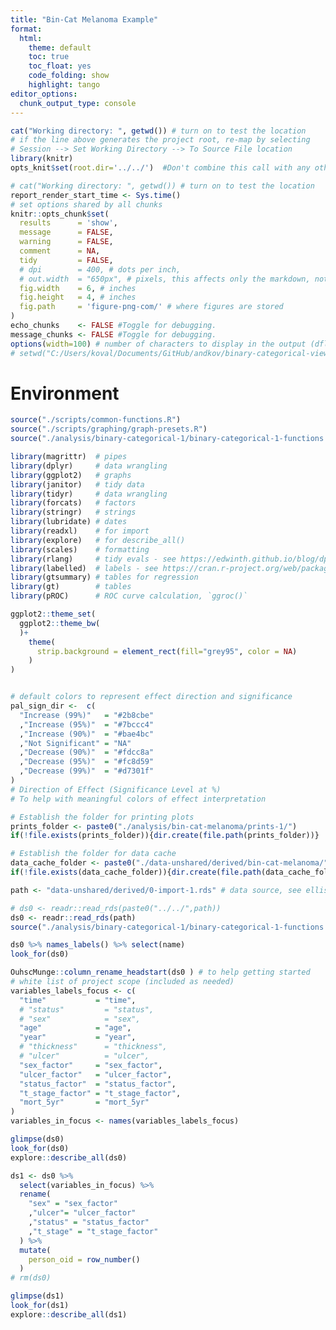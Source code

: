 ```yaml
---
title: "Bin-Cat Melanoma Example"
format:
  html:
    theme: default
    toc: true
    toc_float: yes
    code_folding: show
    highlight: tango
editor_options: 
  chunk_output_type: console
---
```



<!--  Set the working directory to the repository's base directory; this assumes the report is nested inside of two directories.-->
```r
cat("Working directory: ", getwd()) # turn on to test the location
# if the line above generates the project root, re-map by selecting 
# Session --> Set Working Directory --> To Source File location
library(knitr)
opts_knit$set(root.dir='../../')  #Don't combine this call with any other chunk -especially one that uses file paths.
```


```r
# cat("Working directory: ", getwd()) # turn on to test the location
report_render_start_time <- Sys.time()
# set options shared by all chunks
knitr::opts_chunk$set(
  results      = 'show',
  message      = FALSE,
  warning      = FALSE,
  comment      = NA,
  tidy         = FALSE,
  # dpi        = 400, # dots per inch,
  # out.width  = "650px", # pixels, this affects only the markdown, not the underlying png file.  The height will be scaled appropriately.
  fig.width    = 6, # inches
  fig.height   = 4, # inches
  fig.path     = 'figure-png-com/' # where figures are stored
)
echo_chunks    <- FALSE #Toggle for debugging.
message_chunks <- FALSE #Toggle for debugging.
options(width=100) # number of characters to display in the output (dflt = 80)
# setwd("C:/Users/koval/Documents/GitHub/andkov/binary-categorical-viewer/")
```
# Environment

```r
source("./scripts/common-functions.R")
source("./scripts/graphing/graph-presets.R")
source("./analysis/binary-categorical-1/binary-categorical-1-functions.R")
```

```r
library(magrittr)  # pipes
library(dplyr)     # data wrangling
library(ggplot2)   # graphs
library(janitor)   # tidy data
library(tidyr)     # data wrangling
library(forcats)   # factors
library(stringr)   # strings
library(lubridate) # dates
library(readxl)    # for import
library(explore)   # for describe_all()
library(scales)    # formatting
library(rlang)     # tidy evals - see https://edwinth.github.io/blog/dplyr-recipes/ and
library(labelled)  # labels - see https://cran.r-project.org/web/packages/labelled/vignettes/intro_labelled.html
library(gtsummary) # tables for regression
library(gt)        # tables
library(pROC)      # ROC curve calculation, `ggroc()`

```


```r
ggplot2::theme_set(
  ggplot2::theme_bw(
  )+
    theme(
      strip.background = element_rect(fill="grey95", color = NA)
    )
)


# default colors to represent effect direction and significance
pal_sign_dir <-  c(
  "Increase (99%)"   = "#2b8cbe"
  ,"Increase (95%)"  = "#7bccc4"
  ,"Increase (90%)"  = "#bae4bc"
  ,"Not Significant" = "NA"
  ,"Decrease (90%)"  = "#fdcc8a"
  ,"Decrease (95%)"  = "#fc8d59"
  ,"Decrease (99%)"  = "#d7301f"
)
# Direction of Effect (Significance Level at %)
# To help with meaningful colors of effect interpretation

# Establish the folder for printing plots
prints_folder <- paste0("./analysis/bin-cat-melanoma/prints-1/")
if(!file.exists(prints_folder)){dir.create(file.path(prints_folder))}

# Establish the folder for data cache
data_cache_folder <- paste0("./data-unshared/derived/bin-cat-melanoma/")
if(!file.exists(data_cache_folder)){dir.create(file.path(data_cache_folder))}

path <- "data-unshared/derived/0-import-1.rds" # data source, see ellis in ./manipulation
```

```r
# ds0 <- readr::read_rds(paste0("../../",path))
ds0 <- readr::read_rds(path)
source("./analysis/binary-categorical-1/binary-categorical-1-functions.R")
```

```r
ds0 %>% names_labels() %>% select(name)
look_for(ds0)
```


```r
OuhscMunge::column_rename_headstart(ds0 ) # to help getting started
# white list of project scope (included as needed)
variables_labels_focus <- c(
  "time"           = "time",
  # "status"         = "status",
  # "sex"            = "sex",
  "age"            = "age",
  "year"           = "year",
  # "thickness"      = "thickness",
  # "ulcer"          = "ulcer",
  "sex_factor"     = "sex_factor",
  "ulcer_factor"   = "ulcer_factor",
  "status_factor"  = "status_factor",
  "t_stage_factor" = "t_stage_factor",
  "mort_5yr"       = "mort_5yr"
)
variables_in_focus <- names(variables_labels_focus)
```

```r
glimpse(ds0)
look_for(ds0)
explore::describe_all(ds0)

ds1 <- ds0 %>%
  select(variables_in_focus) %>%
  rename(
    "sex" = "sex_factor"
    ,"ulcer"= "ulcer_factor"
    ,"status" = "status_factor"
    ,"t_stage" = "t_stage_factor"
  ) %>%
  mutate(
    person_oid = row_number()
  )
# rm(ds0)
```


```r
glimpse(ds1)
look_for(ds1)
explore::describe_all(ds1)
```




